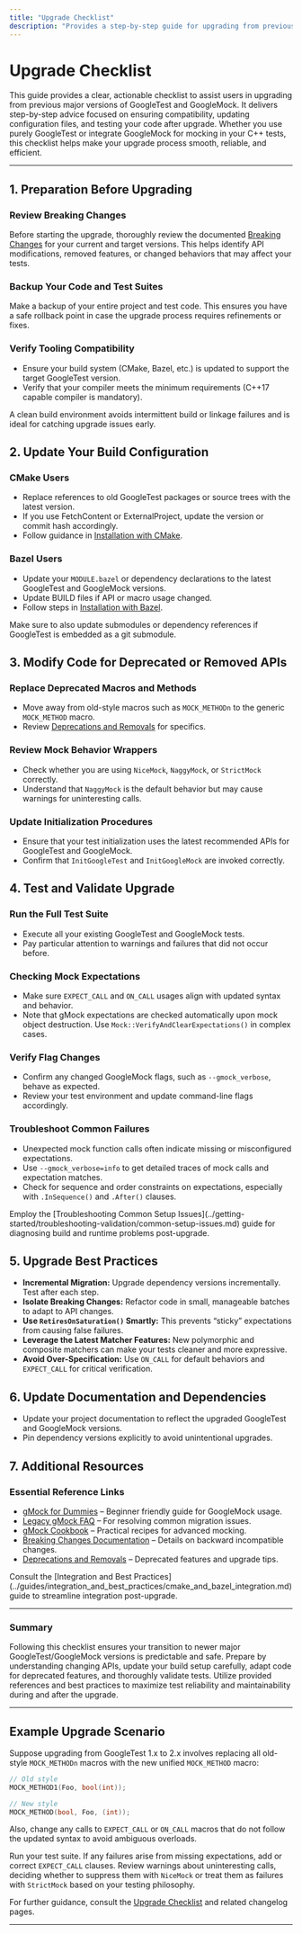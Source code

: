 ```yaml
---
title: "Upgrade Checklist"
description: "Provides a step-by-step guide for upgrading from previous major versions, including best practices to test compatibility and update configuration files. Includes practical advice for both GoogleTest and GoogleMock users."
---
```


# Upgrade Checklist

This guide provides a clear, actionable checklist to assist users in upgrading from previous major versions of GoogleTest and GoogleMock. It delivers step-by-step advice focused on ensuring compatibility, updating configuration files, and testing your code after upgrade. Whether you use purely GoogleTest or integrate GoogleMock for mocking in your C++ tests, this checklist helps make your upgrade process smooth, reliable, and efficient.

---

## 1. Preparation Before Upgrading

### Review Breaking Changes
Before starting the upgrade, thoroughly review the documented [Breaking Changes](https://github.com/google/googletest/blob/main/docs/changelog/changes-and-upgrade-guidance/breaking-changes.md) for your current and target versions. This helps identify API modifications, removed features, or changed behaviors that may affect your tests.

### Backup Your Code and Test Suites
Make a backup of your entire project and test code. This ensures you have a safe rollback point in case the upgrade process requires refinements or fixes.

### Verify Tooling Compatibility
- Ensure your build system (CMake, Bazel, etc.) is updated to support the target GoogleTest version.
- Verify that your compiler meets the minimum requirements (C++17 capable compiler is mandatory).

<Tip>
A clean build environment avoids intermittent build or linkage failures and is ideal for catching upgrade issues early.
</Tip>

## 2. Update Your Build Configuration

### CMake Users
- Replace references to old GoogleTest packages or source trees with the latest version.
- If you use FetchContent or ExternalProject, update the version or commit hash accordingly.
- Follow guidance in [Installation with CMake](../getting-started/prerequisites-installation/installation-cmake.md).

### Bazel Users
- Update your `MODULE.bazel` or dependency declarations to the latest GoogleTest and GoogleMock versions.
- Update BUILD files if API or macro usage changed.
- Follow steps in [Installation with Bazel](../getting-started/prerequisites-installation/installation-bazel.md).

<Note>
Make sure to also update submodules or dependency references if GoogleTest is embedded as a git submodule.
</Note>

## 3. Modify Code for Deprecated or Removed APIs

### Replace Deprecated Macros and Methods
- Move away from old-style macros such as `MOCK_METHODn` to the generic `MOCK_METHOD` macro.
- Review [Deprecations and Removals](../changelog/changes-and-upgrade-guidance/deprecations-and-removals.md) for specifics.

### Review Mock Behavior Wrappers
- Check whether you are using `NiceMock`, `NaggyMock`, or `StrictMock` correctly.
- Understand that `NaggyMock` is the default behavior but may cause warnings for uninteresting calls.

### Update Initialization Procedures
- Ensure that your test initialization uses the latest recommended APIs for GoogleTest and GoogleMock.
- Confirm that `InitGoogleTest` and `InitGoogleMock` are invoked correctly.

## 4. Test and Validate Upgrade

### Run the Full Test Suite
- Execute all your existing GoogleTest and GoogleMock tests.
- Pay particular attention to warnings and failures that did not occur before.

### Checking Mock Expectations
- Make sure `EXPECT_CALL` and `ON_CALL` usages align with updated syntax and behavior.
- Note that gMock expectations are checked automatically upon mock object destruction. Use `Mock::VerifyAndClearExpectations()` in complex cases.

### Verify Flag Changes
- Confirm any changed GoogleMock flags, such as `--gmock_verbose`, behave as expected.
- Review your test environment and update command-line flags accordingly.

### Troubleshoot Common Failures
- Unexpected mock function calls often indicate missing or misconfigured expectations.
- Use `--gmock_verbose=info` to get detailed traces of mock calls and expectation matches.
- Check for sequence and order constraints on expectations, especially with `.InSequence()` and `.After()` clauses.

<Tip>
Employ the [Troubleshooting Common Setup Issues](../getting-started/troubleshooting-validation/common-setup-issues.md) guide for diagnosing build and runtime problems post-upgrade.
</Tip>

## 5. Upgrade Best Practices

- **Incremental Migration:** Upgrade dependency versions incrementally. Test after each step.
- **Isolate Breaking Changes:** Refactor code in small, manageable batches to adapt to API changes.
- **Use `RetiresOnSaturation()` Smartly:** This prevents “sticky” expectations from causing false failures.
- **Leverage the Latest Matcher Features:** New polymorphic and composite matchers can make your tests cleaner and more expressive.
- **Avoid Over-Specification:** Use `ON_CALL` for default behaviors and `EXPECT_CALL` for critical verification.

## 6. Update Documentation and Dependencies

- Update your project documentation to reflect the upgraded GoogleTest and GoogleMock versions.
- Pin dependency versions explicitly to avoid unintentional upgrades.

## 7. Additional Resources

### Essential Reference Links
- [gMock for Dummies](https://google.github.io/googletest/gmock_for_dummies.html) – Beginner friendly guide for GoogleMock usage.
- [Legacy gMock FAQ](https://google.github.io/googletest/gmock_faq.html) – For resolving common migration issues.
- [gMock Cookbook](https://google.github.io/googletest/gmock_cook_book.html) – Practical recipes for advanced mocking.
- [Breaking Changes Documentation](../changelog/changes-and-upgrade-guidance/breaking-changes.md) – Details on backward incompatible changes.
- [Deprecations and Removals](../changelog/changes-and-upgrade-guidance/deprecations-and-removals.md) – Deprecated features and upgrade tips.

<Tip>
Consult the [Integration and Best Practices](../guides/integration_and_best_practices/cmake_and_bazel_integration.md) guide to streamline integration post-upgrade.
</Tip>

---

### Summary
Following this checklist ensures your transition to newer major GoogleTest/GoogleMock versions is predictable and safe. Prepare by understanding changing APIs, update your build setup carefully, adapt code for deprecated features, and thoroughly validate tests. Utilize provided references and best practices to maximize test reliability and maintainability during and after the upgrade.

---

## Example Upgrade Scenario

Suppose upgrading from GoogleTest 1.x to 2.x involves replacing all old-style `MOCK_METHODn` macros with the new unified `MOCK_METHOD` macro:

```cpp
// Old style
MOCK_METHOD1(Foo, bool(int));

// New style
MOCK_METHOD(bool, Foo, (int));
```

Also, change any calls to `EXPECT_CALL` or `ON_CALL` macros that do not follow the updated syntax to avoid ambiguous overloads.

Run your test suite. If any failures arise from missing expectations, add or correct `EXPECT_CALL` clauses. Review warnings about uninteresting calls, deciding whether to suppress them with `NiceMock` or treat them as failures with `StrictMock` based on your testing philosophy.

For further guidance, consult the [Upgrade Checklist](../changelog/changes-and-upgrade-guidance/upgrade-checklist.md) and related changelog pages.

---